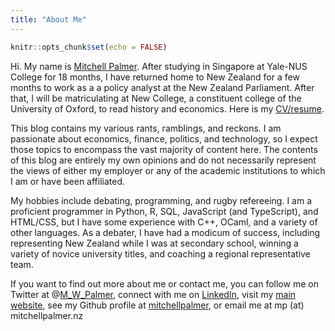 ```yaml
---
title: "About Me"
---
```


```r
knitr::opts_chunk$set(echo = FALSE)
```

Hi. My name is [Mitchell Palmer](https://www.mitchellpalmer.nz). After studying in 
Singapore at Yale-NUS College for 18 months, I have returned home to New Zealand for 
a few months to work as a a policy analyst at the New Zealand Parliament. After that,
I will be matriculating at New College, a constituent college of the University of 
Oxford, to read history and economics. Here is my [CV/resume](https://www.mitchellpalmer.nz).

This blog contains my various rants, ramblings, and reckons. I am passionate about
economics, finance, politics, and technology, so I expect those topics to encompass
the vast majority of content here. The contents of this blog are entirely my own
opinions and do not necessarily represent the views of either my employer or any of
the academic institutions to which I am or have been affiliated.

My hobbies include debating, programming, and rugby refereeing. I am a proficient 
programmer in Python, R, SQL, JavaScript (and TypeScript), and HTML/CSS, but I have some
experience with C++, OCaml, and a variety of other languages. As a debater, I have had
a modicum of success, including representing New Zealand while I was at secondary 
school, winning a variety of novice university titles, and coaching a regional
representative team.

If you want to find out more about me or contact me, you can follow me on Twitter at
@[M_W_Palmer](https://twitter.com/m_w_palmer), connect with me on
[LinkedIn](https://www.linkedin.com/in/mitchell-w-palmer/), visit my [main website](https://www.mitchellpalmer.nz), see my Github profile at [mitchellpalmer](https://github.com/mitchellpalmer), or email me at mp (at) mitchellpalmer.nz